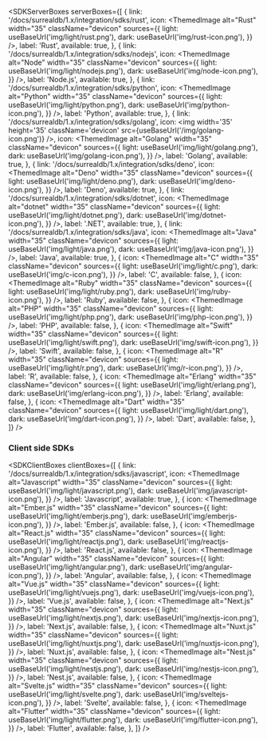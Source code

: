 
<SDKServerBoxes
  serverBoxes={[
    {
      link: '/docs/surrealdb/1.x/integration/sdks/rust',
      icon: <ThemedImage
            alt="Rust"
            width="35"
            className="devicon"
            sources={{
              light: useBaseUrl('img/light/rust.png'),
              dark: useBaseUrl('img/rust-icon.png'),
            }}
          />,
      label: 'Rust',
      available: true,
    },
    {
      link: '/docs/surrealdb/1.x/integration/sdks/nodejs',
      icon: <ThemedImage
            alt="Node"
            width="35"
            className="devicon"
            sources={{
              light: useBaseUrl('img/light/nodejs.png'),
              dark: useBaseUrl('img/node-icon.png'),
            }}
          />,
      label: 'Node.js',
      available: true,
    },
    {
      link: '/docs/surrealdb/1.x/integration/sdks/python',
      icon: <ThemedImage
            alt="Python"
            width="35"
            className="devicon"
            sources={{
              light: useBaseUrl('img/light/python.png'),
              dark: useBaseUrl('img/python-icon.png'),
            }}
          />,
      label: 'Python',
      available: true,
    },
    {
      link: '/docs/surrealdb/1.x/integration/sdks/golang',
      icon: <img width='35' height='35' className='devicon' src={useBaseUrl('/img/golang-icon.png')} />,
      icon: <ThemedImage
            alt="Golang"
            width="35"
            className="devicon"
            sources={{
              light: useBaseUrl('img/light/golang.png'),
              dark: useBaseUrl('img/golang-icon.png'),
            }}
          />,
      label: 'Golang',
      available: true,
    },
    {
      link: '/docs/surrealdb/1.x/integration/sdks/deno',
      icon: <ThemedImage
            alt="Deno"
            width="35"
            className="devicon"
            sources={{
              light: useBaseUrl('img/light/deno.png'),
              dark: useBaseUrl('img/deno-icon.png'),
            }}
          />,
      label: 'Deno',
      available: true,
    },
     {
      link: '/docs/surrealdb/1.x/integration/sdks/dotnet',
      icon: <ThemedImage
            alt="dotnet"
            width="35"
            className="devicon"
            sources={{
              light: useBaseUrl('img/light/dotnet.png'),
              dark: useBaseUrl('img/dotnet-icon.png'),
            }}
          />,
      label: '.NET',
      available: true,
    },
    {
      link: '/docs/surrealdb/1.x/integration/sdks/java',
      icon: <ThemedImage
            alt="Java"
            width="35"
            className="devicon"
            sources={{
              light: useBaseUrl('img/light/java.png'),
              dark: useBaseUrl('img/java-icon.png'),
            }}
          />,
      label: 'Java',
      available: true,
    },
    {
      icon: <ThemedImage
            alt="C"
            width="35"
            className="devicon"
            sources={{
              light: useBaseUrl('img/light/c.png'),
              dark: useBaseUrl('img/c-icon.png'),
            }}
          />,
      label: 'C',
      available: false,
    },
    {
      icon: <ThemedImage
            alt="Ruby"
            width="35"
            className="devicon"
            sources={{
              light: useBaseUrl('img/light/ruby.png'),
              dark: useBaseUrl('img/ruby-icon.png'),
            }}
          />,
      label: 'Ruby',
      available: false,
    },
    {
      icon: <ThemedImage
            alt="PHP"
            width="35"
            className="devicon"
            sources={{
              light: useBaseUrl('img/light/php.png'),
              dark: useBaseUrl('img/php-icon.png'),
            }}
          />,
      label: 'PHP',
      available: false,
    },
    {
      icon: <ThemedImage
            alt="Swift"
            width="35"
            className="devicon"
            sources={{
              light: useBaseUrl('img/light/swift.png'),
              dark: useBaseUrl('img/swift-icon.png'),
            }}
          />,
      label: 'Swift',
      available: false,
    },
    {
      icon: <ThemedImage
            alt="R"
            width="35"
            className="devicon"
            sources={{
              light: useBaseUrl('img/light/r.png'),
              dark: useBaseUrl('img/r-icon.png'),
            }}
          />,
      label: 'R',
      available: false,
    },
    {
      icon: <ThemedImage
            alt="Erlang"
            width="35"
            className="devicon"
            sources={{
              light: useBaseUrl('img/light/erlang.png'),
              dark: useBaseUrl('img/erlang-icon.png'),
            }}
          />,
      label: 'Erlang',
      available: false,
    },
    {
      icon: <ThemedImage
            alt="Dart"
            width="35"
            className="devicon"
            sources={{
              light: useBaseUrl('img/light/dart.png'),
              dark: useBaseUrl('img/dart-icon.png'),
            }}
          />,
      label: 'Dart',
      available: false,
    },
  ]}
/>

### Client side SDKs

<SDKClientBoxes
  clientBoxes={[
    {
      link: '/docs/surrealdb/1.x/integration/sdks/javascript',
      icon: <ThemedImage
            alt="Javascript"
            width="35"
            className="devicon"
            sources={{
              light: useBaseUrl('img/light/javascript.png'),
              dark: useBaseUrl('img/javascript-icon.png'),
            }}
          />,
      label: 'Javascript',
      available: true,
    },
    {
      icon: <ThemedImage
            alt="Ember.js"
            width="35"
            className="devicon"
            sources={{
              light: useBaseUrl('img/light/emberjs.png'),
              dark: useBaseUrl('img/emberjs-icon.png'),
            }}
          />,
      label: 'Ember.js',
      available: false,
    },
    {
      icon: <ThemedImage
            alt="React.js"
            width="35"
            className="devicon"
            sources={{
              light: useBaseUrl('img/light/reactjs.png'),
              dark: useBaseUrl('img/reactjs-icon.png'),
            }}
          />,
      label: 'React.js',
      available: false,
    },
    {
      icon: <ThemedImage
            alt="Angular"
            width="35"
            className="devicon"
            sources={{
              light: useBaseUrl('img/light/angular.png'),
              dark: useBaseUrl('img/angular-icon.png'),
            }}
          />,
      label: 'Angular',
      available: false,
    },
    {
      icon: <ThemedImage
            alt="Vue.js"
            width="35"
            className="devicon"
            sources={{
              light: useBaseUrl('img/light/vuejs.png'),
              dark: useBaseUrl('img/vuejs-icon.png'),
            }}
          />,
      label: 'Vue.js',
      available: false,
    },
    {
      icon: <ThemedImage
            alt="Next.js"
            width="35"
            className="devicon"
            sources={{
              light: useBaseUrl('img/light/nextjs.png'),
              dark: useBaseUrl('img/nextjs-icon.png'),
            }}
          />,
      label: 'Next.js',
      available: false,
    },
    {
      icon: <ThemedImage
            alt="Nuxt.js"
            width="35"
            className="devicon"
            sources={{
              light: useBaseUrl('img/light/nuxtjs.png'),
              dark: useBaseUrl('img/nuxtjs-icon.png'),
            }}
          />,
      label: 'Nuxt.js',
      available: false,
    },
    {
      icon: <ThemedImage
            alt="Nest.js"
            width="35"
            className="devicon"
            sources={{
              light: useBaseUrl('img/light/nestjs.png'),
              dark: useBaseUrl('img/nestjs-icon.png'),
            }}
          />,
      label: 'Nest.js',
      available: false,
    },
    {
      icon: <ThemedImage
            alt="Svelte.js"
            width="35"
            className="devicon"
            sources={{
              light: useBaseUrl('img/light/svelte.png'),
              dark: useBaseUrl('img/sveltejs-icon.png'),
            }}
          />,
      label: 'Svelte',
      available: false,
    },
    {
      icon: <ThemedImage
            alt="Flutter"
            width="35"
            className="devicon"
            sources={{
              light: useBaseUrl('img/light/flutter.png'),
              dark: useBaseUrl('img/flutter-icon.png'),
            }}
          />,
      label: 'Flutter',
      available: false,
    },
  ]}
/>